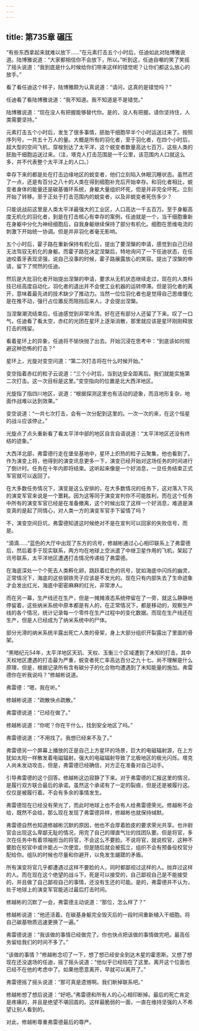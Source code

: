 ```yaml
---
---
---
```

title: 第735章 碾压
---



“有些东西拿起来就难以放下……”在元素打击五个小时后，任迪如此对陆博雅说道。陆博雅说道：“大家都相信你不会放下，所以。”听到这，任迪自嘲的笑了笑摇了摇头说道：“我到底是什么时候给你们带来这样的错觉呢？让你们都这么放心的放手。”

看了看任迪这个样子，陆博雅颇为认真说道：“请问，这真的是错觉吗？”

任迪看了看陆博雅说道：“我不知道。我不知道是不是错觉。”

陆博雅说道：“现在没人有把握能够替代你。是的，没人有把握。请你坚持住，人类需要坚持。”

元素打击五个小时后，发生了很多事情，胚胎干细胞早半个小时运送过来了。按照序列号，一共五十万人的量。大概是所有的羽化者，至于羽化者，在四个小时后，超大型的空间飞机，穿梭到达了太平洋，这个蜕变者数量高达七百万，这些人类的胚胎干细胞运送过来。（注，塔克人打击范围是一千公里，该范围内人口就这么多，并不代表整个太平洋上的人口。）

幸存下来的都是处在打击边缘地区的蜕变者，他们立刻陷入休眠沉睡状态。虽然迟了一点，还是有百分之八十的人类在得到细胞补充后开始幸存。和羽化者相比，蜕变者身体的能量还是碳基循环系统，身躯大量组织坏死，但是并非完全坏死。立刻开始了转移。至于正处于打击范围内的蜕变者，以及非蜕变者死伤多少？

只能说战前这里是人类太平洋最强大的工业区，人口高达一千五百万。至于身躯高度无机化的羽化者，到是在打击核心有幸存的案例，任迪就是一个，当干细胞重新在身躯中分化为神经细胞后，自我身躯继续保持了部分有机化。细胞在思维电流的刺激下开始统一协调。但是并非羽化者毫无影响。

五个小时后，霍子路在重新保持有机化后，提出了要涅槃的申请，感觉到自己已经无法驾驭无机化的身躯。而霍子路在决定涅槃后，特地询问了一下任迪状态，在任迪咬着牙表现坚强，说自己没事的时候，霍子路展露放心的笑容。提出了涅槃的申请，留下了愕然的任迪。

然后是大批羽化者开始提出涅槃的申请，要求从无机状态继续走过，现在的人类科技已经高度自动化，羽化者的退出并不会使工业机器的运转停滞。但是羽化者的离开，意味着最先进的技术缺少了推动力。当然一位位羽化者也是觉得自己思维僵化是在推不动，强行占位置反而阻挡后来人，才会提出涅槃。

当涅槃潮流结束后，任迪感觉到非常冷清。好在还有部分人还留了下来。叹了一口气，任迪看了看太空，赤红的光团在星环上逐渐消散，那里就应该是星环刚刚释放打击的残留。

看着星环上的异象，任迪将不愉快抛了出去。开始沉浸在思考中：“到底该如何规避这种恐怖的打击？”

星环上，光旋对变空问道：“第二次打击将在什么时候开始。”

变空指着赤红的粒子云说道：“三个小时后，当到达安全距离后。我们就能实施第二次打击。这一次目标是这里。”变空指向的位置是北大西洋地区。

光旋指了指四川地区，说道：“根据探测这里也有活动的迹象，而且地形复杂，地面作战难以达到效果。”

变空说道：“一共七次打击，会有一次分配到这里的。一次一次的来，在这个恒星的战斗应该停止。”

光旋点了点头重新看了看太平洋中部的地区自言自语说道：“太平洋地区还没有终结的迹象。”

大西洋北部，弗雷德行走在堡垒基地中，星环上炽热的粒子云聚集，他也看到了。作为演变上将，他得到的演变讯息更多一下，演变已经开始对这场任务的时间进行了倒计时。任务在十年内即将结束。这听起来像是一个好消息，一旦任务结束正式军官就可以返回了。

在大多数任务情况下，演变是这么安排的，在大多数情况的任务下，这对落入下风的演变军官来说是一个噩耗。因为这等同于演变宣判你不可能胜利，而在这个任务中所有的演变军官已经是在准备撤离，这个时候出现了这样一个好消息，难道是演变真的是起了同情心，对人类一方的演变军官手下留情了吗？

不，演变空间巨坑，弗雷德知道这时候绝对不是在宣判可以回家的失败信号，而是。

“滴滴……”蓝色的大厅中出现了东方的讯号，修越彬通过心心相印联系上了弗雷德后，然后着手于现实联系，两方均在地球上空派遣了中继卫星作用的飞机，架起了讯号联系，太平洋地区遭遇打击情况传递给了弗雷德。

在海底深处一个个死去人类孵化卵，跳跃着红色的讯号，犹如海底中闪烁的幽灵，正常情况下，海底的这些钢铁壳子应该是不发光的。现在只有内部失去了生命迹象才会发出红光，海底中密密麻麻的红光，非常渗人。

而在另一幕，生产线还在生产，但是一摊摊液态系统停留在了一旁，就这么静静地停留着，这些纳米系统中原本都是有人的，在正常情况下，都是移动的，观察生产线的各个情况，统计记录每一个零件在生产过程中的变化数据。而现在生产线还在生产，但是人已经成为了纳米系统中的尸体。

部分光滑的纳米系统半露出死亡人类的骨架，身上大部分组织开裂露出了里面的骨架。

“黑暗纪元54年，太平洋地区天玑、天权、玉衡三个区域遭到了未知的打击，其中天权地区遭遇的打击最为严重，蜕变者死亡率高达百分之九十七。尚不理解是什么原理，但是，根据记录所有含有碳分子的化合物均遭遇到了未知能量的施加。弗雷德你在听我说吗？”修越彬说道。

弗雷德：“嗯，我在听。”

修越彬说道：“疏散快点疏散。”

弗雷德说道：“已经在做了。”

修越彬说道：“你呢？你在干什么，找到安全地区了吗。”

弗雷德说道：“不用找了。我想已经来不及了。”

弗雷德另一个屏幕上播放的正是自己上方星环的场景，巨大的电磁辐射源，在上方犹如太阳一样散发着电磁辐射。强大的电磁辐射导致了北极地区的极光闪烁。塔克人尚未发动攻击，但是，弗雷德已经确信，对方正在准备对自己动手。

引导弗雷德的这个回答。修越彬这边寂静了下来。对于弗雷德的汇报这里的情况，是履行双方联合最后的承诺。虽然这个承诺有了一定的裂痕，但是还是被履行这。仅仅是被履行着。不会有多余的事情发生。

弗雷德现在已经没有荣光了，而此时地球上也不会有人给弗雷德荣光。修越彬不会给，既然不会给，那么现在发现了弗雷德异样，修越彬也就保持缄默。

弗雷德自然也知道修越彬沉默的原因，他也不会厚着脸皮的要求荣光共享。也许尉官会出现这么卑鄙无耻的情况，用完了自己的理直气壮的找团队要。但是将官，多次在任务中有着领袖担当的将官，不会这么不要脸。不说将官，就说校官，这种不要脸在校官中或许能占一次便宜。但是随后就会被孤立，组织不会有预备役校官分配给你。组队的时候也尽量和你避开，以免发生龌蹉的矛盾。

所有演变将官几乎都遭遇过这样不要脸的人，同时都鄙视过这样的人。抛弃过这样的人。而在现在这个绝望的战斗下，死是可以接受的，自己鄙视自己是不能接受的，并且做了自己鄙视自己的事情，还没有生还的可能。是的，弗雷德并不认为，处于地球上的演变军官能逃过最后打击时间。

修越彬的沉默了一会，弗雷德主动说道：“那位，怎么样了？”

修越彬说道：“他还活着。在碳基身躯完全毁灭后的一段时间重新植入干细胞。将自己碳基物质迅速更换了一遍。”

弗雷德说道：“我该做的事情已经做完了。你也快点把该做的事情做完吧。最高任务留给我们的时间不多了。”

“该做的事情？”修越彬念叨了一下，想了想已经安全到达木星的霍恩斯。又想了想现在还没退场的任迪，摇了摇头说道：“他似乎已经陷在了这里。离开这个位面也已经不在他的考虑中了。如果他愿意离开，早就可以离开了。”

弗雷德摇了摇头说道：“那可真是遗憾啊。我们断掉联系吧。”

修越彬想了想后说道：“好吧。”弗雷德和所有人的心心相印断掉。最后的死亡肯定是疼痛的，并且是绝望不堪回首的。这样最脆弱的一面，一直在维持坚强的人不希望让别人看到的。

对此，修越彬尊重弗雷德最后的尊严。